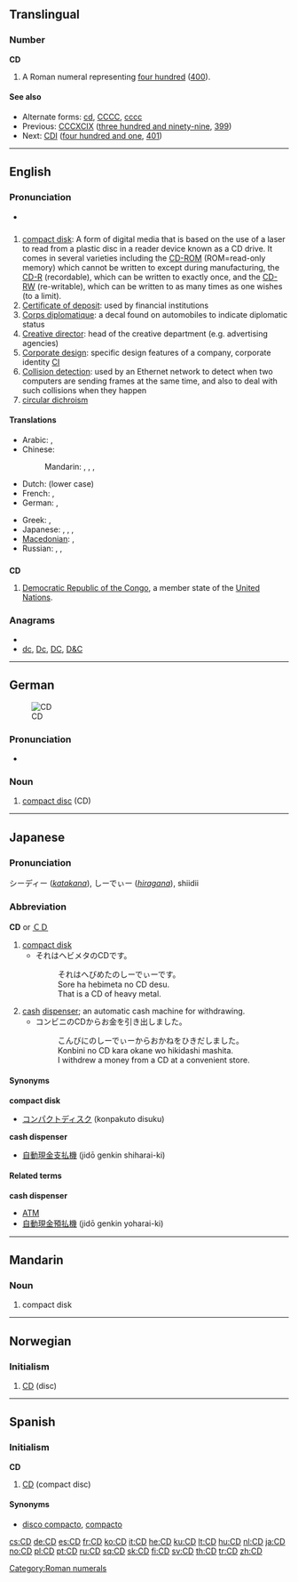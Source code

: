 {{also|C.D.}}
==Translingual==

===Number===
'''CD'''

# A Roman numeral representing [[four hundred]] ([[400]]).

====See also====
* Alternate forms: [[cd]], [[CCCC]], [[cccc]]
* Previous: [[CCCXCIX]] ([[three hundred and ninety-nine]], [[399]])
* Next: [[CDI]] ([[four hundred and one]], [[401]])

[[Category:Roman numerals]]

----

==English==

===Pronunciation===

{{rfp}}

* {{homophones|seedy}}

==={{initialism}}===
{{en-noun}}  {{pos_n}}

# [[compact disk]]: A form of digital media that is based on the use of a laser to read from a plastic disc in a reader device known as a CD drive.  It comes in several varieties including the [[CD-ROM]] (ROM=read-only memory) which cannot be written to except during manufacturing, the [[CD-R]] (recordable), which can be written to exactly once, and the [[CD-RW]] (re-writable), which can be written to as many times as one wishes (to a limit).
# [[certificate of deposit|Certificate of deposit]]: used by financial institutions
# [[corps diplomatique|Corps diplomatique]]: a decal found on automobiles to indicate diplomatic status
# [[creative director|Creative director]]: head of the creative department (e.g. advertising agencies)
# [[corporate design|Corporate design]]: specific design features of a company, corporate identity [[CI]]
# [[collision detection|Collision detection]]: used by an Ethernet network to detect when two computers are sending frames at the same time, and also to deal with such collisions when they happen
# [[circular dichroism]]

====Translations====
{{trans-top|compact-disk}}
* Arabic: {{t|ar|سي دي|m|tr=sii dii}},  {{t-|ar|CD|m|tr=sii dii}}
* Chinese:
*: Mandarin: {{t-|cmn|光盤|sc=Hani}},  {{t-|cmn|光盘|tr=guāngpán|sc=Hani}},  {{t-|cmn|光碟|tr=guāngdié|sc=Hani}}, {{t-|cmn|CD|tr=sìdì|sc=Hani}}
* Dutch: {{t+|nl|cd|m}} (lower case)
* French: {{t|fr|disque compact|m}},  {{t+|fr|CD|m}}
* German: {{t+|de|CD|f}},  {{t|de|Kompaktplatte|f}}
{{trans-mid}}
* Greek: {{t|el|συμπαγής δίσκος|m|tr=simpagís dískos}},  {{t|el|σιντί|n|tr=sidí}}
* Japanese: {{t|ja|シーディー|tr=sīdī}},  {{t+|ja|CD|tr=sīdī}},  {{t-|ja|コンパクトディスク|tr=konpakutodisuku}},  {{t-|ja|ＣＤ|tr=sīdī}}
* [[Macedonian]]: {{t-|mk|компакт-диск|m|tr=kómpakt-disk}},  {{t|mk|це-де|n|tr=ce-de}}
* Russian: {{t+|ru|компакт-диск|m|tr=kompákt-disk}},  {{qualifier|indeclinable}} {{t+|ru|CD|m|tr=si-di}},  {{qualifier|indeclinable}} {{t|ru|си-ди|m|tr=si-di}}
{{trans-bottom}}

==={{abbreviation}}===
'''CD'''

# [[Democratic Republic of the Congo]], a member state of the [[United Nations]].

===Anagrams===
* {{alphagram|cd}}
* [[dc#English|dc]], [[Dc#English|Dc]], [[DC#English|DC]], [[D&C#English|D&C]]


----

==German==
[[Image:CDLabelLightScribe WikipediaLogo.jpg|thumb|CD]]

===Pronunciation===
* {{IPA|[tseː'deː]|lang=de}}

===Noun===
{{infl|de|noun|g=f}}

# [[compact disc]] (CD)

{{tbot entry|German|compact disc|2009|July|de}}

----

==Japanese==

===Pronunciation===
シーディー (''[[katakana]]''), しーでぃー (''[[hiragana]]''), shiidii

===Abbreviation===
'''CD''' or [[ＣＤ]]

# [[compact disk]]
#* それはヘビメタのCDです。
#*: それはへびめたのしーでぃーです。
#*: Sore ha hebimeta no CD desu.
#*: That is a CD of heavy metal.
# [[cash]] [[dispenser]]; an automatic cash machine for withdrawing.
#* コンビニのCDからお金を引き出しました。
#*: こんびにのしーでぃーからおかねをひきだしました。
#*: Konbini no CD kara okane wo hikidashi mashita.
#*: I withdrew a money from a CD at a convenient store.

====Synonyms====
'''compact disk'''
* [[コンパクトディスク]] (konpakuto disuku)
'''cash dispenser'''
* [[自動現金支払機]]  (jidō genkin shiharai-ki)

====Related terms====
'''cash dispenser'''
* [[ATM]]
* [[自動現金預払機]] (jidō genkin yoharai-ki)

----

==Mandarin==

===Noun===
{{cmn-noun|p|pin=CD|pint=cd|tas=CD}}

# compact disk

----

==Norwegian==

===Initialism===
{{no-noun-irreg|m|CD'en|CD'er|CD'ene}}

# [[#English|CD]] (disc)

----

==Spanish==

===Initialism===
'''CD'''

# [[#English|CD]] (compact disc)

====Synonyms====
* [[disco compacto]], [[compacto]]

[[cs:CD]]
[[de:CD]]
[[es:CD]]
[[fr:CD]]
[[ko:CD]]
[[it:CD]]
[[he:CD]]
[[ku:CD]]
[[lt:CD]]
[[hu:CD]]
[[nl:CD]]
[[ja:CD]]
[[no:CD]]
[[pl:CD]]
[[pt:CD]]
[[ru:CD]]
[[sq:CD]]
[[sk:CD]]
[[fi:CD]]
[[sv:CD]]
[[th:CD]]
[[tr:CD]]
[[zh:CD]]